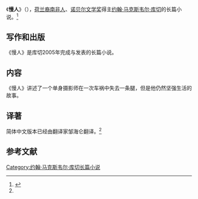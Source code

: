 《'''慢人'''》（{{lang-en|'''Slow Man'''}}），[[荷兰裔南非人|荷兰裔南非人]]、[[诺贝尔文学奖|诺贝尔文学奖]]得主[[约翰·马克斯韦尔·库切|约翰·马克斯韦尔·库切]]的长篇小说。<ref name="fox">{{cite book |author=约翰·马克斯韦尔·库切 |title=《慢人》|url=https://archive.org/details/manren0000coet |date=2006-06-01 |publisher=浙江文艺出版社 |location=杭州市 |pages= |isbn=9787533923150}}</ref>

==写作和出版==
《慢人》是库切2005年完成与发表的长篇小说。

==内容==
《慢人》讲述了一个单身摄影师在一次车祸中失去一条腿，但是他仍然坚强生活的故事。

==译著==
简体中文版本已经由翻译家邹海仑翻译。<ref name="fox"/>

==参考文献==
{{reflist}}

{{约翰·马克斯韦尔·库切作品}}

{{DEFAULTSORT:Man慢}}
[[Category:约翰·马克斯韦尔·库切长篇小说|Category:约翰·马克斯韦尔·库切长篇小说]]